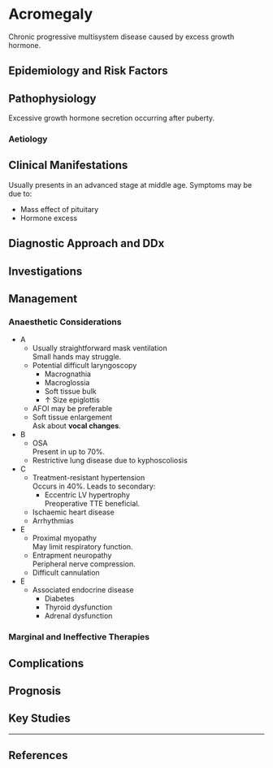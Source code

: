 # Acromegaly


Chronic progressive multisystem disease caused by excess growth hormone.

## Epidemiology and Risk Factors

## Pathophysiology

Excessive growth hormone secretion occurring after puberty.


### Aetiology

## Clinical Manifestations

Usually presents in an advanced stage at middle age. Symptoms may be due to:

* Mass effect of pituitary
* Hormone excess


## Diagnostic Approach and DDx

## Investigations

## Management

### Anaesthetic Considerations

* A
	* Usually straightforward mask ventilation\
	Small hands may struggle.
	* Potential difficult laryngoscopy
		* Macrognathia
		* Macroglossia
		* Soft tissue bulk
		* ↑ Size epiglottis
	* AFOI may be preferable
	* Soft tissue enlargement\
	Ask about **vocal changes**.
* B
	* OSA\
	Present in up to 70%.
	* Restrictive lung disease due to kyphoscoliosis
* C
	* Treatment-resistant hypertension\
	Occurs in 40%. Leads to secondary:
		* Eccentric LV hypertrophy\
		Preoperative TTE beneficial.
	* Ischaemic heart disease
	* Arrhythmias
* E
	* Proximal myopathy\
	May limit respiratory function.
	* Entrapment neuropathy\
	Peripheral nerve compression.
	* Difficult cannulation
* E
	* Associated endocrine disease
		* Diabetes
		* Thyroid dysfunction
		* Adrenal dysfunction

### Marginal and Ineffective Therapies

## Complications

## Prognosis

## Key Studies


---

## References

